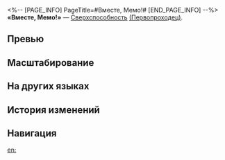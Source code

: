 <%-- [PAGE_INFO]
PageTitle=#Вместе, Мемо!#
[END_PAGE_INFO] --%>
{{Навык Инфобокс
|Название         = Вместе, Мемо!
|Изображение      = Навык Вместе, Мемо!.png
|Персонаж         = Первопроходец (Память)
|Тип              = Сверхспособность
|Тэг              = Групповая атака
|УронСтойк        = 20
|ЭнергияГен       = 5
|Энергия          = 160
|Длительность     = 
|Описание         = {{Доп эффект|Призывает духа памяти}} Мемо. Восстанавливает 40% заряда Мемо, после чего позволяет ей нанести всем противникам ледяной урон, равный {{Цвет|Выделенный|120%—264%}} от её силы атаки.
|Свойство1        = 
|Масштабирование1 = 
}}
'''«Вместе, Мемо!»''' — [[Сверхспособность]] [[(Первопроходец)]].

==Превью==
{{Превью
|Файл = Вместе, Мемо! Превью
}}

==Масштабирование==
{{Масштабирование навыка|тип=Сверхспособность
|120%;132%;144%;156%;168%;180%;195%;210%;225%;240%;252%;264%;276%;288%;300%
}}

==На других языках==
{{На других языках
|en   = Together, Mem!
|zhs  = 一起上吧，迷迷！
|zht  = 一起上吧，迷迷！
|ja   = やっちゃえミュリオン！
|ko   = 가자, 미미!
|es   = ¡Vamos, Mem!
|fr   = En avant, Mem&nbsp;!
|ru   = Вместе, Мемо!
|th   = Together, Mem!
|vi   = Cùng Lên Nào, Mem!
|de   = Zusammen, Memi!
|id   = Together, Mem!
|pt   = Vamos, Mem!
}}

==История изменений==
{{История изменений|3.5}}

==Навигация==
{{Навык Навбокс|Первопроходец (Память)}}

[[en:]]